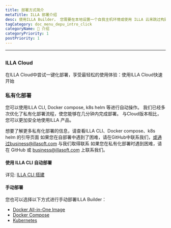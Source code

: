 ```yaml
---
title: 部署方式简介
metaTitle: ILLA 部署介绍
desc: 使用ILLA Builder， 您需要在本地设置一个自我主机环境或使用 ILLA 云来跳过构建过程并快速使用 ILLA 产品。
tagCategory: doc_menu_depu_intro_click
categoryName: 👋 介绍
categoryPriority: 1
postPriority: 1
---
```


* * *

## <h2 hidden>部署引入</h2>

### ILLA Cloud

在ILLA Cloud中尝试一键化部署，享受最轻松的使用体验：使用ILLA Cloud快速开始

### 私有化部署

您可以使用ILLA CLI, Docker compose, k8s helm 等进行自动操作。 我们已经多次优化了私有化部署流程，使您能够在几分钟内完成部署。 与Cloud版本相比，您可以更加安全地使用ILLA 产品。

想要了解更多私有化部署的信息，请查看ILLA CLI、Docker compose、k8s helm 的引导页面
如果您在自部署中遇到了困难，请在GitHub中联系我们，或通过business@illasoft.com 与我们取得联系
如果您在私有化部署时遇到困难，请在 GitHub 或 business@illasoft.com 上联系我们。

#### 使用 ILLA CLI 自动部署

详见: [ILLA CLI 搭建](https://www.illacloud.com/zh-CN/docs/illa-cli)

#### 手动部署

您也可以选择以下方式进行手动部署ILLA Builder：

-   [Docker All-in-One Image](https://github.com/illacloud/deply-illa-manualy/blob/main/docker/README.md)
-   [Docker Compose](https://github.com/illacloud/deply-illa-manualy/blob/main/docker-compose/README.md)
-   [Kubernetes](https://github.com/illacloud/deply-illa-manualy/blob/main/kubernetes/README.md)
